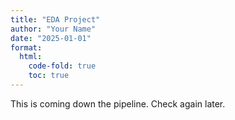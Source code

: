 ```yaml
---
title: "EDA Project"
author: "Your Name"
date: "2025-01-01"
format:
  html:
    code-fold: true
    toc: true
---
```


This is coming down the pipeline. Check again later.
